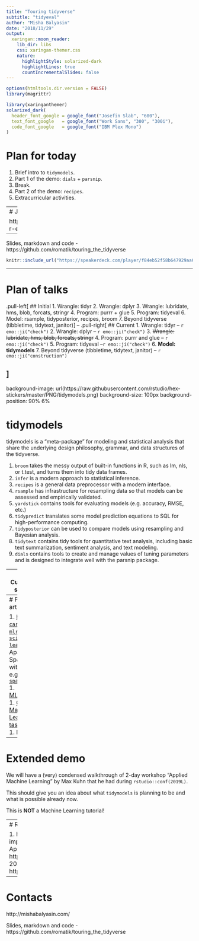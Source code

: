 ```yaml
---
title: "Touring tidyverse"
subtitle: "tidyeval"
author: "Misha Balyasin"
date: "2018/11/29"
output:
  xaringan::moon_reader:
    lib_dir: libs
    css: xaringan-themer.css
    nature:
      highlightStyle: solarized-dark
      highlightLines: true
      countIncrementalSlides: false  
---
```


```r
options(htmltools.dir.version = FALSE)
library(magrittr)
```
```r
library(xaringanthemer)
solarized_dark(
  header_font_google = google_font("Josefin Slab", "600"),
  text_font_google   = google_font("Work Sans", "300", "300i"),
  code_font_google   = google_font("IBM Plex Mono")
)
```

# Plan for today

1. Brief intro to `tidymodels`.
1. Part 1 of the demo: `dials` + `parsnip`.
1. Break.
1. Part 2 of the demo: `recipes`.
1. Extracurricular activities.

---
# Job plug

https://civey.breezy.hr/p/72daa92b6b37-r-engineer-data-science-f-m-d

---

Slides, markdown and code - https://github.com/romatik/touring_the_tidyverse

```r
knitr::include_url("https://speakerdeck.com/player/f84eb52f58b647929aa6fb3da5324a28?title=false&skipResize=true&slide=53")
```

---

# Plan of talks

.pull-left[
## Initial
1. Wrangle: tidyr
2. Wrangle: dplyr
3. Wrangle: lubridate, hms, blob, forcats, stringr
4. Program: purrr + glue
5. Program: tidyeval 
6. Model: rsample, tidyposterior, recipes, broom
7. Beyond tidyverse (tibbletime, tidytext, janitor)
]
--
.pull-right[
## Current
1. Wrangle: tidyr -- `r emo::ji("check")`
2. Wrangle: dplyr -- `r emo::ji("check")`
3. ~~Wrangle: lubridate, hms, blob, forcats, stringr~~
4. Program: purrr and glue -- `r emo::ji("check")`
5. Program: tidyeval --`r emo::ji("check")`
6. **Model: tidymodels** 
7. Beyond tidyverse (tibbletime, tidytext, janitor) -- `r emo::ji("construction")`

]
---
background-image: url(https://raw.githubusercontent.com/rstudio/hex-stickers/master/PNG/tidymodels.png)
background-size: 100px
background-position: 90% 6%

# tidymodels

tidymodels is a "meta-package" for modeling and statistical analysis that share the underlying design philosophy, grammar, and data structures of the tidyverse.

1. `broom` takes the messy output of built-in functions in R, such as lm, nls, or t.test, and turns them into tidy data frames.
1. `infer` is a modern approach to statistical inference.
1. `recipes` is a general data preprocessor with a modern interface. 
1. `rsample` has infrastructure for resampling data so that models can be assessed and empirically validated.
1. `yardstick` contains tools for evaluating models (e.g. accuracy, RMSE, etc.)
1. `tidypredict` translates some model prediction equations to SQL for high-performance computing.
1. `tidyposterior` can be used to compare models using resampling and Bayesian analysis.
1. `tidytext` contains tidy tools for quantitative text analysis, including basic text summarization, sentiment analysis, and text modeling.
1. `dials` contains tools to create and manage values of tuning parameters and is designed to integrate well with the parsnip package.

---
# Current state

1. Current version - `r packageVersion("tidymodels")`.
1. https://github.com/r-lib/tidymodels
1. Developed by __Max Kuhn__, Hadley Wickham.
1. Very early stage.

```r
tibble::tibble(package = c("broom", "infer", "recipes", "rsample", "yardstick", "tidypredict", "tidyposterior", "tidytext", "parsnip", "dials")) %>%
  dplyr::mutate(version = purrr::map_chr(package, ~as.character(packageVersion(.x))))
```

---
# Prior art

1. [`h2o`](https://github.com/h2oai/h2o-3)
1. [`caret`](https://topepo.github.io/caret/index.html)
1. [`mlr`](https://github.com/mlr-org/mlr)
1. [`scikit-learn`](https://scikit-learn.org/stable/index.html)
1. Apache Spark with, e.g., [`sparklyr`](https://spark.rstudio.com/)
1. [MLflow](https://mlflow.org/docs/latest/tutorial.html)
1. [CRAN Machine Learning taskview](https://cran.r-project.org/web/views/MachineLearning.html)
1. More?


---
# Extended demo

We will have a (very) condensed walkthrough of 2-day workshop "Applied Machine Learning" by Max Kuhn that he had during `rstudio::conf(2019L)`.

This should give you an idea about what `tidymodels` is planning to be and what is possible already now.

This is **NOT** a Machine Learning tutorial!

---
# Resources

1. https://tidymodels.github.io/model-implementation-principles/index.html
1. Applied Machine Learning workshop - https://github.com/topepo/rstudio-conf-2019
1. https://github.com/tidymodels/tidymodels

---
# Contacts

http://mishabalyasin.com/

Slides, markdown and code - https://github.com/romatik/touring_the_tidyverse

